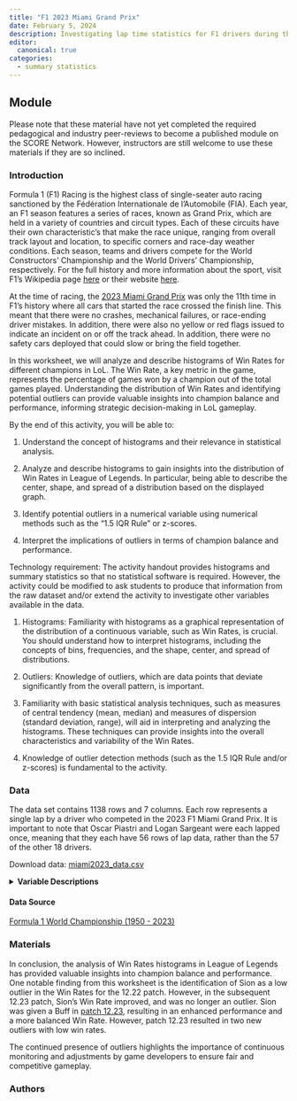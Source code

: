 ```yaml
---
title: "F1 2023 Miami Grand Prix"
date: February 5, 2024
description: Investigating lap time statistics for F1 drivers during the 2023 Miami Grand Prix
editor: 
  canonical: true
categories:
  - summary statistics
---
```


## Module

Please note that these material have not yet completed the required pedagogical and industry peer-reviews to become a published module on the SCORE Network. However, instructors are still welcome to use these materials if they are so inclined.

### Introduction

Formula 1 (F1) Racing is the highest class of single-seater auto racing sanctioned by the Fédération Internationale de l'Automobile (FIA). Each year, an F1 season features a series of races, known as Grand Prix, which are held in a variety of countries and circuit types. Each of these circuits have their own characteristic's that make the race unique, ranging from overall track layout and location, to specific corners and race-day weather conditions. Each season, teams and drivers compete for the World Constructors' Championship and the World Drivers' Championship, respectively. For the full history and more information about the sport, visit F1's Wikipedia page [here](https://en.wikipedia.org/wiki/Formula_One){target="_blank"} or their website [here](https://www.formula1.com/){target="_blank}.

At the time of racing, the [2023 Miami Grand Prix](https://en.wikipedia.org/wiki/2023_Miami_Grand_Prix){target="_blank} was only the 11th time in F1's history where all cars that started the race crossed the finish line. This meant that there were no crashes, mechanical failures, or race-ending driver mistakes. In addition, there were also no yellow or red flags issued to indicate an incident on or off the track ahead. In addition, there were no safety cars deployed that could slow or bring the field together.

In this worksheet, we will analyze and describe histograms of Win Rates for different champions in LoL. The Win Rate, a key metric in the game, represents the percentage of games won by a champion out of the total games played. Understanding the distribution of Win Rates and identifying potential outliers can provide valuable insights into champion balance and performance, informing strategic decision-making in LoL gameplay.

::: {.callout-note collapse="true" title="Learning Objectives" appearance="minimal"}
By the end of this activity, you will be able to:

1.  Understand the concept of histograms and their relevance in statistical analysis. 

2.  Analyze and describe histograms to gain insights into the distribution of Win Rates in League of Legends. In particular, being able to describe the center, shape, and spread of a distribution based on the displayed graph.

3.  Identify potential outliers in a numerical variable using numerical methods such as the "1.5 IQR Rule" or z-scores. 

4.  Interpret the implications of outliers in terms of champion balance and performance.
:::

::: {.callout-note collapse="true" title="Methods" appearance="minimal"}
Technology requirement: The activity handout provides histograms and summary statistics so that no statistical software is required. However, the activity could be modified to ask students to produce that information from the raw dataset and/or extend the activity to investigate other variables available in the data.

1.  Histograms: Familiarity with histograms as a graphical representation of the distribution of a continuous variable, such as Win Rates, is crucial. You should understand how to interpret histograms, including the concepts of bins, frequencies, and the shape, center, and spread of distributions.

2.  Outliers: Knowledge of outliers, which are data points that deviate significantly from the overall pattern, is important. 

3.  Familiarity with basic statistical analysis techniques, such as measures of central tendency (mean, median) and measures of dispersion (standard deviation, range), will aid in interpreting and analyzing the histograms. These techniques can provide insights into the overall characteristics and variability of the Win Rates.

4. Knowledge of outlier detection methods (such as the 1.5 IQR Rule and/or z-scores) is fundamental to the activity.
:::

### Data

The data set contains 1138 rows and 7 columns. Each row represents a single lap by a driver who competed in the 2023 F1 Miami Grand Prix. It is important to note that Oscar Piastri and Logan Sargeant were each lapped once, meaning that they each have 56 rows of lap data, rather than the 57 of the other 18 drivers.


Download data: [miami2023_data.csv](../data/miami2023_data.csv)

<details>

<summary><b>Variable Descriptions</b></summary>

| Variable        | Description                                      |
|-----------------|--------------------------------------------------|
| driverId        | Unique identifier for each driver                |
| driverName      | The full name of the driver                      |
| constructorId   | Unique identifier for each constructor           |
| constructorName | Commonly used name of each constructor           |
| lap             | The lap number                                   |
| lapTime         | The time taken to complete the lap, in seconds   |
| lapPosition     | The position of the driver at the end of the lap |


</details>

#### Data Source

[Formula 1 World Championship (1950 - 2023)](https://www.kaggle.com/datasets/rohanrao/formula-1-world-championship-1950-2020){target="_blank"}

### Materials

::: {.callout-note collapse="true" title="Conclusion" appearance="minimal"}
In conclusion, the analysis of Win Rates histograms in League of Legends has provided valuable insights into champion balance and performance. One notable finding from this worksheet is the identification of Sion as a low outlier in the Win Rates for the 12.22 patch. However, in the subsequent 12.23 patch, Sion's Win Rate improved, and was no longer an outlier. Sion was given a Buff in [patch 12.23](https://www.leagueoflegends.com/en-gb/news/game-updates/patch-12-23-notes/){target="_blank"}, resulting in an enhanced performance and a more balanced Win Rate. However, patch 12.23 resulted in two new outliers with low win rates.

The continued presence of outliers highlights the importance of continuous monitoring and adjustments by game developers to ensure fair and competitive gameplay.
:::

### Authors

